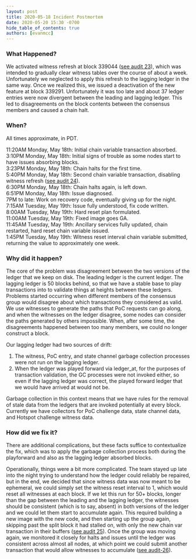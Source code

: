 ```yaml
---
layout: post
title: 2020-05-18 Incident Postmortem
date: 2020-05-20 15:30 -0700
hide_table_of_contents: true
authors: [evanmcc]
---
```


### What Happened?

We activated witness refresh at block 339044
([see audit 23](https://github.com/helium/miner/blob/master/audit/var-23.md)), which was intended to
gradually clear witness tables over the course of about a week. Unfortunately we neglected to apply
this refresh to the lagging ledger in the same way. Once we realized this, we issued a deactivation
of the new feature at block 339291. Unfortunately it was too late and about 37 ledger entries were
now divergent between the leading and lagging ledger. This led to disagreements on the block
contents between the consensus members and caused a chain halt.

<!--truncate-->

### When?

All times approximate, in PDT.

11:20AM Monday, May 18th: Initial chain variable transaction absorbed. <br/> 3:10PM Monday, May
18th: Initial signs of trouble as some nodes start to have issues absorbing blocks. <br/> 3:23PM
Monday, May 18th: Chain halts for the first time. <br/> 5:40PM Monday, May 18th: Second chain
variable transaction, disabling witness refresh
([see audit 24](https://github.com/helium/miner/blob/master/audit/var-24.md)). <br/> 6:30PM Monday,
May 18th: Chain halts again, is left down. <br/> 6:51PM Monday, May 18th: Issue diagnosed. <br/> 7PM
to late: Work on recovery code, eventually giving up for the night. <br/> 7:15AM Tuesday, May 19th:
Issue fully understood, fix code written. <br/> 8:00AM Tuesday, May 19th: Hard reset plan
formulated. <br/> 11:00AM Tuesday, May 19th: Fixed image goes GA. <br/> 11:45AM Tuesday, May 19th:
Ancillary services fully updated, chain restarted, hard reset chain variable issued. <br/> 1:45PM
Tuesday, May 19th: Witness reset interval chain variable submitted, returning the value to
approximately one week.

### Why did it happen?

The core of the problem was disagreement between the two versions of the ledger that we keep on
disk. The leading ledger is the current ledger. The lagging ledger is 50 blocks behind, so that we
have a stable base to play transactions into to validate things at heights between these ledgers.
Problems started occurring when different members of the consensus group would disagree about which
transactions they considered as valid. We use witnesses to generate the paths that PoC requests can
go along, and when the witnesses on the ledger disagree, some nodes can consider the paths generated
by others impossible. When, after some time, the disagreements happened between too many members, we
could no longer construct a block.

Our lagging ledger had two sources of drift:

1. The witness, PoC entry, and state channel garbage collection processes were not run on the
   lagging ledger.
2. When the ledger was played forward via ledger_at, for the purposes of transaction validation, the
   GC processes were not invoked either, so even if the lagging ledger was correct, the played
   forward ledger that we would have arrived at would not be.

Garbage collection in this context means that we have rules for the removal of stale data from the
ledgers that are invoked potentially at every block. Currently we have collectors for PoC challenge
data, state channel data, and Hotspot challenge witness data.

### How did we fix it?

There are additional complications, but these facts suffice to contextualize the fix, which was to
apply the garbage collection process both during the playforward and also as the lagging ledger
absorbed blocks.

Operationally, things were a bit more complicated. The team stayed up late into the night trying to
understand how the ledger could reliably be repaired, but in the end, we decided that since witness
data was now meant to be ephemeral, we could simply set the witness reset interval to 1, which would
reset all witnesses at each block. If we let this run for 50+ blocks, longer than the gap between
the leading and the lagging ledger, the witnesses should be consistent (which is to say, absent) in
both versions of the ledger and we could let them start to accumulate again. This required building
a new image with the new code, and then starting up the group again, skipping past the split block
it had stalled on, with only the new chain var transaction in their buffers
([see audit 25](https://github.com/helium/miner/blob/master/audit/var-25.md)). Once the group was
moving again, we monitored it closely for halts and issues until the ledger was consistent across
almost all nodes, at which point we could submit another transaction that would allow witnesses to
accumulate ([see audit-26](https://github.com/helium/miner/blob/master/audit/var-26.md)).
